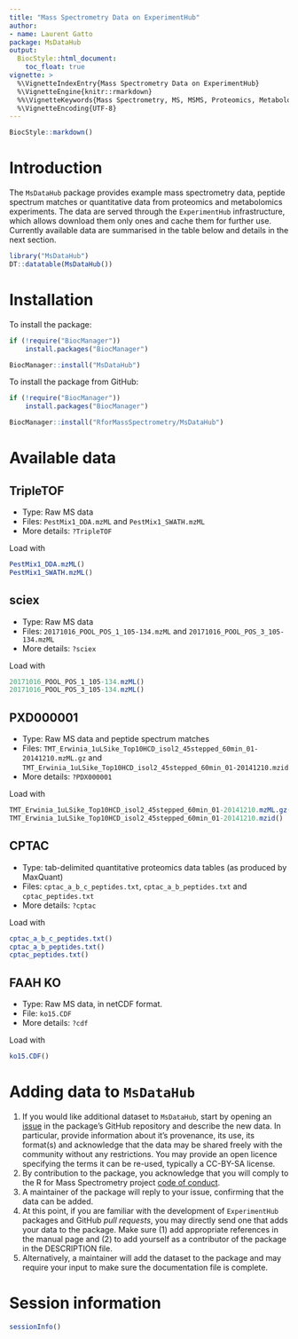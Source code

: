 ```yaml
---
title: "Mass Spectrometry Data on ExperimentHub"
author:
- name: Laurent Gatto
package: MsDataHub
output:
  BiocStyle::html_document:
    toc_float: true
vignette: >
  %\VignetteIndexEntry{Mass Spectrometry Data on ExperimentHub}
  %\VignetteEngine{knitr::rmarkdown}
  %%\VignetteKeywords{Mass Spectrometry, MS, MSMS, Proteomics, Metabolomics}
  %\VignetteEncoding{UTF-8}
---
```


```r
BiocStyle::markdown()
```

# Introduction

The `MsDataHub` package provides example mass spectrometry data,
peptide spectrum matches or quantitative data from proteomics and
metabolomics experiments. The data are served through the
`ExperimentHub` infrastructure, which allows download them only ones
and cache them for further use. Currently available data are summarised
in the table below and details in the next section.

```r
library("MsDataHub")
DT::datatable(MsDataHub())
```

# Installation

To install the package:

```r
if (!require("BiocManager"))
    install.packages("BiocManager")

BiocManager::install("MsDataHub")
```

To install the package from GitHub:

```r
if (!require("BiocManager"))
    install.packages("BiocManager")

BiocManager::install("RforMassSpectrometry/MsDataHub")
```

# Available data

## TripleTOF

- Type: Raw MS data
- Files: `PestMix1_DDA.mzML` and `PestMix1_SWATH.mzML`
- More details: `?TripleTOF`

Load with

```r
PestMix1_DDA.mzML()
PestMix1_SWATH.mzML()
```

## sciex

- Type: Raw MS data
- Files: `20171016_POOL_POS_1_105-134.mzML` and `20171016_POOL_POS_3_105-134.mzML`
- More details: `?sciex`

Load with

```r
20171016_POOL_POS_1_105-134.mzML()
20171016_POOL_POS_3_105-134.mzML()
```

## PXD000001

- Type: Raw MS data and peptide spectrum matches
- Files:
  `TMT_Erwinia_1uLSike_Top10HCD_isol2_45stepped_60min_01-20141210.mzML.gz`
  and
  `TMT_Erwinia_1uLSike_Top10HCD_isol2_45stepped_60min_01-20141210.mzid`
- More details: `?PDX000001`

Load with

```r
TMT_Erwinia_1uLSike_Top10HCD_isol2_45stepped_60min_01-20141210.mzML.gz()
TMT_Erwinia_1uLSike_Top10HCD_isol2_45stepped_60min_01-20141210.mzid()
```

## CPTAC

- Type: tab-delimited quantitative proteomics data tables (as produced
  by MaxQuant)
- Files: `cptac_a_b_c_peptides.txt`, `cptac_a_b_peptides.txt` and
  `cptac_peptides.txt`
- More details: `?cptac`

Load with

```r
cptac_a_b_c_peptides.txt()
cptac_a_b_peptides.txt()
cptac_peptides.txt()
```

## FAAH KO

- Type: Raw MS data, in netCDF format.
- File: `ko15.CDF`
- More details: `?cdf`

Load with

```r
ko15.CDF()
```

# Adding data to `MsDataHub`

1. If you would like additional dataset to `MsDataHub`, start by
   opening an
   [issue](https://github.com/rformassspectrometry/MsDataHub/issues)
   in the package's GitHub repository and describe the new data. In
   particular, provide information about it's provenance, its use, its
   format(s) and acknowledge that the data may be shared freely with
   the community without any restrictions. You may provide an open
   licence specifying the terms it can be re-used, typically a
   CC-BY-SA license.
2. By contribution to the package, you acknowledge that you will
   comply to the R for Mass Spectrometry project [code of
   conduct](https://rformassspectrometry.github.io/RforMassSpectrometry/articles/RforMassSpectrometry.html#code-of-conduct).
3. A maintainer of the package will reply to your issue, confirming
   that the data can be added.
4. At this point, if you are familiar with the development of
   `ExperimentHub` packages and GitHub *pull requests*, you may
   directly send one that adds your data to the package. Make sure (1)
   add appropriate references in the manual page and (2) to add
   yourself as a contributor of the package in the DESCRIPTION file.
5. Alternatively, a maintainer will add the dataset to the package and
   may require your input to make sure the documentation file is
   complete.

# Session information {-}

```r
sessionInfo()
```
